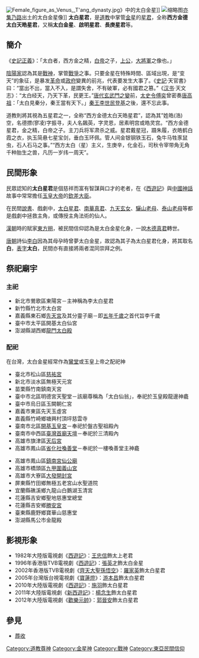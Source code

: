 {{主條目消歧義|太白金星定向至此。關於太白星、金星，請見[[金星|金星]]。}}
[[File:Female_figure_as_Venus,_T'ang_dynasty.jpg|thumb]]》中的太白金星]]
[[File:Hermitage_Museum_XX-2481_Venus_Planet.jpg|缩略图]][[亦集乃路|亦集乃路]]出土的太白金星像]]
'''太白星君'''，是[[道教|道教]]中掌管[[金星|金星]]的[[星君|星君]]，全称'''西方金德太白天皓星君'''，又稱'''太白金星'''、'''啟明星君'''、'''長庚星君'''等。

== 簡介 ==

《[[史記正義|史記正義]]》：「太白者，西方金之精，[[白帝|白帝]]之子，[[三公|上公]]，[[大將軍|大將軍]]之像也。」

[[陰陽家|陰陽家]]認為其是[[戰神|戰神]]，掌管[[戰爭|戰爭]]之事。只要金星在特殊時間、區域出現，是“变天”的象征，是暴发[[革命|革命]]或[[政府|政府]]變異的前兆，代表要发生大事了。《[[史記|史記]]·天官書》曰：“當出不出，當入不入，是謂失舍，不有破軍，必有國君之篡。”《[[汉书|汉书]]·天文志》：“太白经天，乃天下革，民更王。”[[唐代|唐代]][[玄武門之變|玄武門之變]]前，[[太史令|太史令]][[傅奕|傅奕]]曾密奏[[唐高祖|唐高祖]]：「太白見秦分，秦王當有天下。」[[秦王|秦王]][[李世民|李世民]][[登基|登基]]之後，還不忘此事。

道教則將其視為五星君之一，全称“西方金德太白天皓星君”，認為其”姓皓(浩)空，名德摽(寥凌)字振寻，夫人名飆英，字灵恩，居素明宫或皓灵宫。“西方金德星君，金之精，白帝之子。主刀兵将军肃杀之威。星君戴星冠，蹑朱履，衣皓鹤白霞之衣，执玉简悬七星宝剑，垂白玉环佩。管人间金银钢铁玉石，兔牛马牲豕鼠虫，石人石马之事。”“西方太白（星）主义，生庚辛，化金石，司秋令宰带角无角千种胎生之兽，凡历一岁纬一周天”。

== 民間形象 ==

民眾認知的'''太白星君'''是個慈祥而富有智謀與口才的老者，在《[[西遊記|西遊記]]》與[[中國神話|中國神話]]故事中常常擔任[[玉皇大帝|玉皇大帝]]的[[欽差大臣|欽差大臣]]。

在民間[[說書|說書]]、戲劇中，[[太白星君|太白星君]]、[[南華真君|南華真君]]、[[九天玄女|九天玄女]]、[[驪山老母|驪山老母]]、[[泰山老母|泰山老母]]等都是戲劇中拯救主角，或傳授主角法術的仙人。

[[漢朝|漢朝]]時的賦家[[東方朔|東方朔]]，被民間信仰認為是太白金星化身，一說[[木德真君|木德真君]]轉世。

[[唐朝|唐朝]]詩仙[[李白|李白]]因為其母孕時曾夢太白金星，故認為其子為太白星君化身，將其取名'''白'''，[[表字|表字]]'''太白'''，民間亦有直接將兩者混同崇拜之例。

== 祭祀廟宇 ==

=== 主祀 ===
* 新北市鶯歌區東陽宮－主神稱為李太白星君
* 新竹縣竹北市太白宮
* 嘉義縣東石鄉[[先天宮|先天宮]]及其分靈子廟－即[[五年千歲|五年千歲]]之首代旨李千歲
* 臺中市太平區開基太白仙宮
* 澎湖縣湖西鄉[[龍門太白殿|龍門太白殿]]

=== 配祀 ===
在台灣，太白金星經常作為[[鸞堂|鸞堂]]或玉皇上帝之配祀神
{{col-start}}
{{col-2}}
* 臺北市松山區[[松山慈祐宮|慈祐宮]]
* 新北市淡水區無極天元宮
* 苗栗縣竹南鎮南天宮
* 臺中市北區明德宮天聖堂－該廟尊稱為「太白仙翁」，奉祀於玉皇殿龍邊神龕
* 臺中市烏日區玉闕朝仁宮
* 嘉義市東區先天玉虛宮
* 嘉義縣竹崎鄉塘興村頂坪慈雲寺
* 臺南市北區[[開基玉皇宮|開基玉皇宮]]－奉祀於盤古聖祖殿內
* 臺南市中西區[[臺灣首廟天壇|臺灣首廟天壇]]－奉祀於三清殿內
* 高雄市旗津區[[旗津天后宮|天后宮]]
* 高雄市鳳山區[[鳳邑省化社喚善堂|省化社喚善堂]]－奉祀於一樓喚善堂主神龕

{{col-2}}
* 高雄市鳳山區[[鳳山鎮南宮|鎮南宮仙公廟]]
* 高雄市橋頭區[[九甲圍義山宮|九甲圍義山宮]]
* 高雄市大寮區[[大發開封宮|大發開封宮]]
* 屏東縣竹田鄉無極五老宮山水聖道院
* 宜蘭縣礁溪鄉九龍山白鵝湖玉清宮
* 花蓮縣吉安鄉聖地慈惠堂總堂
* 花蓮縣吉安鄉[[花蓮勝安宮|勝安宮]]
* 臺東縣鹿野鄉寶華山慈惠堂
* 澎湖縣馬公市金龍殿
{{col-end}}

== 影視形象 ==
*1982年大陸版電視劇《[[西遊記_(1982年電視劇)|西遊記]]》：[[王忠信|王忠信]]飾太上老君
*1996年香港版TVB電視劇《[[西遊記_(1996年電視劇)|西遊記]]》：[[張英才|張英才]]飾太白金星
*2002年香港版TVB電視劇《[[齊天大聖孫悟空|齊天大聖孫悟空]]》：[[羅家英|羅家英]]飾太白星君
*2005年台灣版台視電視劇《[[寶蓮燈_(2005年電視劇)|寶蓮燈]]》：[[游本昌|游本昌]]飾太白星君
*2010年大陸版電視劇《[[西遊記_(2010年電視劇)|西遊記]]》：[[施羽|施羽]]飾太白星君
*2011年大陸版電視劇《[[西遊記_(2011年電視劇)|新西遊記]]》：[[楊念生|楊念生]]飾太白星君
*2012年大陸版電視劇《[[歡樂元帥|歡樂元帥]]》：[[郭晉安|郭晉安]]飾太白星君

== 參見 ==
*[[蓐收|蓐收]]
  

[[Category:道教尊神|Category:道教尊神]]
[[Category:金星神|Category:金星神]]
[[Category:戰神|Category:戰神]]
[[Category:東亞民間信仰|Category:東亞民間信仰]]